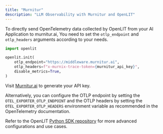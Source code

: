 ```yaml
---
title: "Murnitur"
description: "LLM Observability with Murnitur and OpenLIT"
---
```


To directly send OpenTelemetry data collected by OpenLIT from your AI Application to murnitur.ai, You need to set the `otlp_endpoint` and `otlp_headers` arguments according to your needs.

```python
import openlit

openlit.init(
    otlp_endpoint="https://middleware.murnitur.ai",
    otlp_headers=f"x-murnix-trace-token={murnitur_api_key}",
    disable_metrics=True,
)
```

Visit [Murnitur.ai](https://murnitur.ai) to generate your API key.

Alternatively, you can configure the OTLP endpoint by setting the `OTEL_EXPORTER_OTLP_ENDPOINT` and the OTLP headers by setting the `OTEL_EXPORTER_OTLP_HEADERS` environment variable as recommended in the OpenTelemetry documentation.

Refer to the OpenLIT [Python SDK repository](https://github.com/openlit/openlit/tree/main/sdk/python) for more advanced configurations and use cases.

